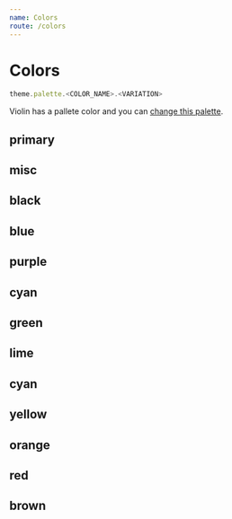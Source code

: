```yaml
---
name: Colors
route: /colors
---
```



# Colors

```javascript
theme.palette.<COLOR_NAME>.<VARIATION>
```

Violin has a pallete color and you can [change this palette](/styles/theme).

## primary

<Grid>
  <BoxColor color="primary" variant="50" />
  <BoxColor color="primary" variant="100" />
  <BoxColor color="primary" variant="200" />
  <BoxColor color="primary" variant="300" />
  <BoxColor color="primary" variant="400" />
  <BoxColor color="primary" variant="500" />
  <BoxColor color="primary" variant="600" />
  <BoxColor color="primary" variant="700" />
  <BoxColor color="primary" variant="800" />
  <BoxColor color="primary" variant="900" />
</Grid>

## misc

<Grid>
  <BoxColor color="misc" variant="white" />
  <BoxColor color="misc" variant="black" />
</Grid>

## black

<Grid>
  <BoxColor color="black" variant="50" />
  <BoxColor color="black" variant="100" />
  <BoxColor color="black" variant="200" />
  <BoxColor color="black" variant="300" />
  <BoxColor color="black" variant="400" />
  <BoxColor color="black" variant="500" />
  <BoxColor color="black" variant="600" />
  <BoxColor color="black" variant="700" />
  <BoxColor color="black" variant="800" />
  <BoxColor color="black" variant="900" />
</Grid>

## blue

<Grid>
  <BoxColor color="blue" variant="50" />
  <BoxColor color="blue" variant="100" />
  <BoxColor color="blue" variant="200" />
  <BoxColor color="blue" variant="300" />
  <BoxColor color="blue" variant="400" />
  <BoxColor color="blue" variant="500" />
  <BoxColor color="blue" variant="600" />
  <BoxColor color="blue" variant="700" />
  <BoxColor color="blue" variant="800" />
  <BoxColor color="blue" variant="900" />
</Grid>

## purple

<Grid>
  <BoxColor color="purple" variant="50" />
  <BoxColor color="purple" variant="100" />
  <BoxColor color="purple" variant="200" />
  <BoxColor color="purple" variant="300" />
  <BoxColor color="purple" variant="400" />
  <BoxColor color="purple" variant="500" />
  <BoxColor color="purple" variant="600" />
  <BoxColor color="purple" variant="700" />
  <BoxColor color="purple" variant="800" />
  <BoxColor color="purple" variant="900" />
</Grid>

## cyan

<Grid>
  <BoxColor color="cyan" variant="50" />
  <BoxColor color="cyan" variant="100" />
  <BoxColor color="cyan" variant="200" />
  <BoxColor color="cyan" variant="300" />
  <BoxColor color="cyan" variant="400" />
  <BoxColor color="cyan" variant="500" />
  <BoxColor color="cyan" variant="600" />
  <BoxColor color="cyan" variant="700" />
  <BoxColor color="cyan" variant="800" />
  <BoxColor color="cyan" variant="900" />
</Grid>

## green

<Grid>
  <BoxColor color="green" variant="50" />
  <BoxColor color="green" variant="100" />
  <BoxColor color="green" variant="200" />
  <BoxColor color="green" variant="300" />
  <BoxColor color="green" variant="400" />
  <BoxColor color="green" variant="500" />
  <BoxColor color="green" variant="600" />
  <BoxColor color="green" variant="700" />
  <BoxColor color="green" variant="800" />
  <BoxColor color="green" variant="900" />
</Grid>

## lime

<Grid>
  <BoxColor color="lime" variant="50" />
  <BoxColor color="lime" variant="100" />
  <BoxColor color="lime" variant="200" />
  <BoxColor color="lime" variant="300" />
  <BoxColor color="lime" variant="400" />
  <BoxColor color="lime" variant="500" />
  <BoxColor color="lime" variant="600" />
  <BoxColor color="lime" variant="700" />
  <BoxColor color="lime" variant="800" />
  <BoxColor color="lime" variant="900" />
</Grid>

## cyan

<Grid>
  <BoxColor color="cyan" variant="50" />
  <BoxColor color="cyan" variant="100" />
  <BoxColor color="cyan" variant="200" />
  <BoxColor color="cyan" variant="300" />
  <BoxColor color="cyan" variant="400" />
  <BoxColor color="cyan" variant="500" />
  <BoxColor color="cyan" variant="600" />
  <BoxColor color="cyan" variant="700" />
  <BoxColor color="cyan" variant="800" />
  <BoxColor color="cyan" variant="900" />
</Grid>

## yellow

<Grid>
  <BoxColor color="yellow" variant="50" />
  <BoxColor color="yellow" variant="100" />
  <BoxColor color="yellow" variant="200" />
  <BoxColor color="yellow" variant="300" />
  <BoxColor color="yellow" variant="400" />
  <BoxColor color="yellow" variant="500" />
  <BoxColor color="yellow" variant="600" />
  <BoxColor color="yellow" variant="700" />
  <BoxColor color="yellow" variant="800" />
  <BoxColor color="yellow" variant="900" />
</Grid>

## orange

<Grid>
  <BoxColor color="orange" variant="50" />
  <BoxColor color="orange" variant="100" />
  <BoxColor color="orange" variant="200" />
  <BoxColor color="orange" variant="300" />
  <BoxColor color="orange" variant="400" />
  <BoxColor color="orange" variant="500" />
  <BoxColor color="orange" variant="600" />
  <BoxColor color="orange" variant="700" />
  <BoxColor color="orange" variant="800" />
  <BoxColor color="orange" variant="900" />
</Grid>

## red

<Grid>
  <BoxColor color="red" variant="50" />
  <BoxColor color="red" variant="100" />
  <BoxColor color="red" variant="200" />
  <BoxColor color="red" variant="300" />
  <BoxColor color="red" variant="400" />
  <BoxColor color="red" variant="500" />
  <BoxColor color="red" variant="600" />
  <BoxColor color="red" variant="700" />
  <BoxColor color="red" variant="800" />
  <BoxColor color="red" variant="900" />
</Grid>

## brown

<Grid>
  <BoxColor color="brown" variant="50" />
  <BoxColor color="brown" variant="100" />
  <BoxColor color="brown" variant="200" />
  <BoxColor color="brown" variant="300" />
  <BoxColor color="brown" variant="400" />
  <BoxColor color="brown" variant="500" />
  <BoxColor color="brown" variant="600" />
  <BoxColor color="brown" variant="700" />
  <BoxColor color="brown" variant="800" />
  <BoxColor color="brown" variant="900" />
</Grid>